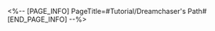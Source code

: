 <%-- [PAGE_INFO]
PageTitle=#Tutorial/Dreamchaser's Path#
[END_PAGE_INFO] --%>
{{Tutorial
|sort      = 610001
|title     = Dreamchaser's Path
|subtitle  = 
|type      = Adventure
|about     = 
|image1    = Tutorial Dreamchaser's Path 1.png{{subst:void|<!--$UPLOAD:<<SpriteOutput/TutorialPic/TutorialPage_610001.png>-<Tutorial Dreamchaser's Path 1.png>-<Tutorial Files>>-->}}
|text1     = The SoulGlad Floor Tiles that allow you to walk on walls will activate when the adventure starts and vanish after being tread upon. {{Color|h|nobold=1|It cannot be used a second time}}.
|image2    = Tutorial Dreamchaser's Path 2.png{{subst:void|<!--$UPLOAD:<<SpriteOutput/TutorialPic/TutorialPage_610002.png>-<Tutorial Dreamchaser's Path 2.png>-<Tutorial Files>>-->}}
|text2     = Adeptly use the three-dimensional map and plot a reasonable route toward the treasure chest. If you walk across {{Color|h|nobold=1|all SoulGlad Floor Tiles in the map}} before opening the chest at the end, then you'll get a {{Color|h|nobold=1|bonus reward}}!
}}